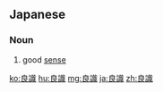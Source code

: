 ==Japanese==
{{ja-kanjitab|りょう|しき|yomi=on}}

===Noun===
{{ja-noun|りょうしき}}

# good [[sense]]
#: {{ja-usex|'''良識'''ある態度をとってほしい。|'''りょうしき''' ある たいど を とって ほし.い。|I'd like them to take a sensible position.}}

[[ko:良識]]
[[hu:良識]]
[[mg:良識]]
[[ja:良識]]
[[zh:良識]]